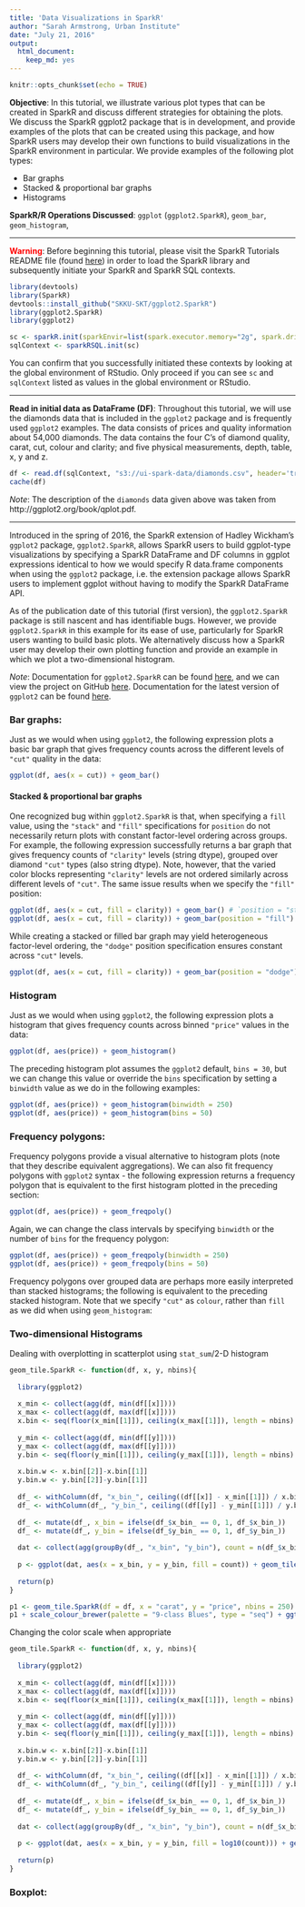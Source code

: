 ```yaml
---
title: 'Data Visualizations in SparkR'
author: "Sarah Armstrong, Urban Institute"
date: "July 21, 2016"
output: 
  html_document: 
    keep_md: yes
---
```


```r
knitr::opts_chunk$set(echo = TRUE)
```


**Objective**: In this tutorial, we illustrate various plot types that can be created in SparkR and discuss different strategies for obtaining the plots. We discuss the SparkR ggplot2 package that is in development, and provide examples of the plots that can be created using this package, and how SparkR users may develop their own functions to build visualizations in the SparkR environment in particular. We provide examples of the following plot types:

+ Bar graphs
+ Stacked & proportional bar graphs
+ Histograms

**SparkR/R Operations Discussed**: `ggplot` (`ggplot2.SparkR`), `geom_bar`, `geom_histogram`, 

***

<span style="color:red">**Warning**</span>: Before beginning this tutorial, please visit the SparkR Tutorials README file (found [here](https://github.com/UrbanInstitute/sparkr-tutorials/blob/master/README.md)) in order to load the SparkR library and subsequently initiate your SparkR and SparkR SQL contexts.

```r
library(devtools)
library(SparkR)
devtools::install_github("SKKU-SKT/ggplot2.SparkR")
library(ggplot2.SparkR)
library(ggplot2)

sc <- sparkR.init(sparkEnvir=list(spark.executor.memory="2g", spark.driver.memory="1g", spark.driver.maxResultSize="1g"), sparkPackages="com.databricks:spark-csv_2.11:1.4.0")
sqlContext <- sparkRSQL.init(sc)
```

You can confirm that you successfully initiated these contexts by looking at the global environment of RStudio. Only proceed if you can see `sc` and `sqlContext` listed as values in the global environment or RStudio.

***

**Read in initial data as DataFrame (DF)**: Throughout this tutorial, we will use the diamonds data that is included in the `ggplot2` package and is frequently used `ggplot2` examples. The data consists of prices and quality information about 54,000 diamonds. The data contains the four C’s of diamond quality, carat, cut, colour and clarity; and five physical measurements, depth, table, x, y and z.

```r
df <- read.df(sqlContext, "s3://ui-spark-data/diamonds.csv", header='true', delimiter=",", source="com.databricks.spark.csv", inferSchema='true', nullValue="")
cache(df)
```

_Note_: The description of the `diamonds` data given above was taken from http://ggplot2.org/book/qplot.pdf.

***

Introduced in the spring of 2016, the SparkR extension of Hadley Wickham's `ggplot2` package, `ggplot2.SparkR`, allows SparkR users to build ggplot-type visualizations by specifying a SparkR DataFrame and DF columns in ggplot expressions identical to how we would specify R data.frame components when using the `ggplot2` package, i.e. the extension package allows SparkR users to implement ggplot without having to modify the SparkR DataFrame API.


As of the publication date of this tutorial (first version), the `ggplot2.SparkR` package is still nascent and has identifiable bugs. However, we provide `ggplot2.SparkR` in this example for its ease of use, particularly for SparkR users wanting to build basic plots. We alternatively discuss how a SparkR user may develop their own plotting function and provide an example in which we plot a two-dimensional histogram.


_Note_: Documentation for `ggplot2.SparkR` can be found [here](http://skku-skt.github.io/ggplot2.SparkR/), and we can view the project on GitHub [here](https://github.com/SKKU-SKT/ggplot2.SparkR). Documentation for the latest version of `ggplot2` can be found [here](http://docs.ggplot2.org/current/).

### Bar graphs:

Just as we would when using `ggplot2`, the following expression plots a basic bar graph that gives frequency counts across the different levels of `"cut"` quality in the data:

```r
ggplot(df, aes(x = cut)) + geom_bar()
```

#### Stacked & proportional bar graphs

One recognized bug within `ggplot2.SparkR` is that, when specifying a `fill` value, using the `"stack"` and `"fill"` specifications for `position` do not necessarily return plots with constant factor-level ordering across groups. For example, the following expression successfully returns a bar graph that gives frequency counts of `"clarity"` levels (string dtype), grouped over diamond `"cut"` types (also string dtype). Note, however, that the varied color blocks representing `"clarity"` levels are not ordered similarly across different levels of `"cut"`. The same issue results when we specify the `"fill"` position:

```r
ggplot(df, aes(x = cut, fill = clarity)) + geom_bar() # `position = "stack"` is default
ggplot(df, aes(x = cut, fill = clarity)) + geom_bar(position = "fill")
```

While creating a stacked or filled bar graph may yield heterogeneous factor-level ordering, the `"dodge"` position specification ensures constant across `"cut"` levels.

```r
ggplot(df, aes(x = cut, fill = clarity)) + geom_bar(position = "dodge")
```

### Histogram

Just as we would when using `ggplot2`, the following expression plots a histogram that gives frequency counts across binned `"price"` values in the data:

```r
ggplot(df, aes(price)) + geom_histogram()
```

The preceding histogram plot assumes the `ggplot2` default, `bins = 30`, but we can change this value or override the `bins` specification by setting a `binwidth` value as we do in the following examples:

```r
ggplot(df, aes(price)) + geom_histogram(binwidth = 250)
ggplot(df, aes(price)) + geom_histogram(bins = 50)
```

### Frequency polygons:

Frequency polygons provide a visual alternative to histogram plots (note that they describe equivalent aggregations). We can also fit frequency polygons with `ggplot2` syntax - the following expression returns a frequency polygon that is equivalent to the first histogram plotted in the preceding section:

```r
ggplot(df, aes(price)) + geom_freqpoly()
```

Again, we can change the class intervals by specifying `binwidth` or the number of `bins` for the frequency polygon:

```r
ggplot(df, aes(price)) + geom_freqpoly(binwidth = 250)
ggplot(df, aes(price)) + geom_freqpoly(bins = 50)
```

Frequency polygons over grouped data are perhaps more easily interpreted than stacked histograms; the following is equivalent to the preceding stacked histogram. Note that we specify `"cut"` as `colour`, rather than `fill` as we did when using `geom_histogram`:



### Two-dimensional Histograms

Dealing with overplotting in scatterplot using `stat_sum`/2-D histogram

```r
geom_tile.SparkR <- function(df, x, y, nbins){
  
  library(ggplot2)
  
  x_min <- collect(agg(df, min(df[[x]])))
  x_max <- collect(agg(df, max(df[[x]])))
  x.bin <- seq(floor(x_min[[1]]), ceiling(x_max[[1]]), length = nbins)
  
  y_min <- collect(agg(df, min(df[[y]])))
  y_max <- collect(agg(df, max(df[[y]])))
  y.bin <- seq(floor(y_min[[1]]), ceiling(y_max[[1]]), length = nbins)
  
  x.bin.w <- x.bin[[2]]-x.bin[[1]]
  y.bin.w <- y.bin[[2]]-y.bin[[1]]
  
  df_ <- withColumn(df, "x_bin_", ceiling((df[[x]] - x_min[[1]]) / x.bin.w))
  df_ <- withColumn(df_, "y_bin_", ceiling((df[[y]] - y_min[[1]]) / y.bin.w))
  
  df_ <- mutate(df_, x_bin = ifelse(df_$x_bin_ == 0, 1, df_$x_bin_))
  df_ <- mutate(df_, y_bin = ifelse(df_$y_bin_ == 0, 1, df_$y_bin_))
  
  dat <- collect(agg(groupBy(df_, "x_bin", "y_bin"), count = n(df_$x_bin)))
  
  p <- ggplot(dat, aes(x = x_bin, y = y_bin, fill = count)) + geom_tile()
  
  return(p)
}
```

```r
p1 <- geom_tile.SparkR(df = df, x = "carat", y = "price", nbins = 250)
p1 + scale_colour_brewer(palette = "9-class Blues", type = "seq") + ggtitle("This is a title") + xlab("Carat") + ylab("Price")
```

Changing the color scale when appropriate

```r
geom_tile.SparkR <- function(df, x, y, nbins){
  
  library(ggplot2)
  
  x_min <- collect(agg(df, min(df[[x]])))
  x_max <- collect(agg(df, max(df[[x]])))
  x.bin <- seq(floor(x_min[[1]]), ceiling(x_max[[1]]), length = nbins)
  
  y_min <- collect(agg(df, min(df[[y]])))
  y_max <- collect(agg(df, max(df[[y]])))
  y.bin <- seq(floor(y_min[[1]]), ceiling(y_max[[1]]), length = nbins)
  
  x.bin.w <- x.bin[[2]]-x.bin[[1]]
  y.bin.w <- y.bin[[2]]-y.bin[[1]]
  
  df_ <- withColumn(df, "x_bin_", ceiling((df[[x]] - x_min[[1]]) / x.bin.w))
  df_ <- withColumn(df_, "y_bin_", ceiling((df[[y]] - y_min[[1]]) / y.bin.w))
  
  df_ <- mutate(df_, x_bin = ifelse(df_$x_bin_ == 0, 1, df_$x_bin_))
  df_ <- mutate(df_, y_bin = ifelse(df_$y_bin_ == 0, 1, df_$y_bin_))
  
  dat <- collect(agg(groupBy(df_, "x_bin", "y_bin"), count = n(df_$x_bin)))
  
  p <- ggplot(dat, aes(x = x_bin, y = y_bin, fill = log10(count))) + geom_tile()
  
  return(p)
}
```


### Boxplot: